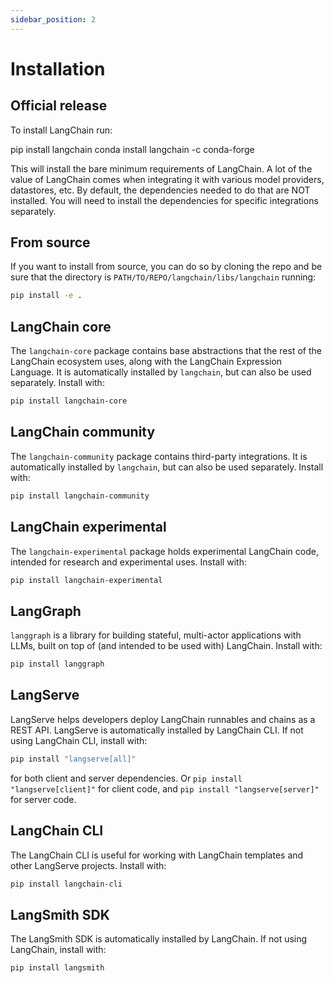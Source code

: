 ```yaml
---
sidebar_position: 2
---
```


# Installation

<head>
  <link rel="canonical" href="https://python.langchain.com/v0.2/docs/how_to/installation/" />
</head>

## Official release

To install LangChain run:


<Tabs>
  <TabItem value="pip" label="Pip" default>
    <CodeBlock language="bash">pip install langchain</CodeBlock>
  </TabItem>
  <TabItem value="conda" label="Conda">
    <CodeBlock language="bash">conda install langchain -c conda-forge</CodeBlock>
  </TabItem>
</Tabs>

This will install the bare minimum requirements of LangChain.
A lot of the value of LangChain comes when integrating it with various model providers, datastores, etc.
By default, the dependencies needed to do that are NOT installed. You will need to install the dependencies for specific integrations separately.

## From source

If you want to install from source, you can do so by cloning the repo and be sure that the directory is `PATH/TO/REPO/langchain/libs/langchain` running:

```bash
pip install -e .
```

## LangChain core
The `langchain-core` package contains base abstractions that the rest of the LangChain ecosystem uses, along with the LangChain Expression Language. It is automatically installed by `langchain`, but can also be used separately. Install with:

```bash
pip install langchain-core
```

## LangChain community
The `langchain-community` package contains third-party integrations. It is automatically installed by `langchain`, but can also be used separately. Install with:

```bash
pip install langchain-community
```

## LangChain experimental
The `langchain-experimental` package holds experimental LangChain code, intended for research and experimental uses.
Install with:

```bash
pip install langchain-experimental
```

## LangGraph
`langgraph` is a library for building stateful, multi-actor applications with LLMs, built on top of (and intended to be used with) LangChain.
Install with:

```bash
pip install langgraph
```
## LangServe
LangServe helps developers deploy LangChain runnables and chains as a REST API.
LangServe is automatically installed by LangChain CLI.
If not using LangChain CLI, install with:

```bash
pip install "langserve[all]"
```
for both client and server dependencies. Or `pip install "langserve[client]"` for client code, and `pip install "langserve[server]"` for server code.

## LangChain CLI
The LangChain CLI is useful for working with LangChain templates and other LangServe projects.
Install with:

```bash
pip install langchain-cli
```

## LangSmith SDK
The LangSmith SDK is automatically installed by LangChain.
If not using LangChain, install with:

```bash
pip install langsmith
```

